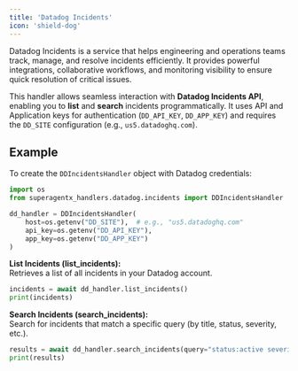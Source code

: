 ```yaml
---
title: 'Datadog Incidents'
icon: 'shield-dog'
---
```


Datadog Incidents is a service that helps engineering and operations teams track, manage, and resolve incidents efficiently.
It provides powerful integrations, collaborative workflows, and monitoring visibility to ensure quick resolution of critical issues.

This handler allows seamless interaction with **Datadog Incidents API**, enabling you to **list** and **search** incidents programmatically.
It uses API and Application keys for authentication (`DD_API_KEY`, `DD_APP_KEY`) and requires the `DD_SITE` configuration (e.g., `us5.datadoghq.com`).



## Example

To create the `DDIncidentsHandler` object with Datadog credentials:

```python
import os
from superagentx_handlers.datadog.incidents import DDIncidentsHandler

dd_handler = DDIncidentsHandler(
    host=os.getenv("DD_SITE"),  # e.g., "us5.datadoghq.com"
    api_key=os.getenv("DD_API_KEY"),
    app_key=os.getenv("DD_APP_KEY")
)
```
**List Incidents (list_incidents):** <br />
Retrieves a list of all incidents in your Datadog account.
```python
incidents = await dd_handler.list_incidents()
print(incidents)
```

**Search Incidents (search_incidents):** <br />
Search for incidents that match a specific query (by title, status, severity, etc.).
```python
results = await dd_handler.search_incidents(query="status:active severity:SEV-1")
print(results)
```

